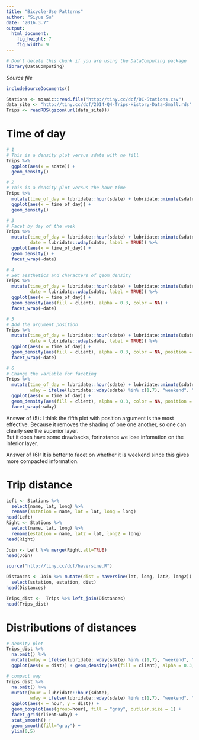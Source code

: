 ```yaml
---
title: "Bicycle-Use Patterns"
author: "Siyue Su"
date: "2016.3.7"
output: 
  html_document:
    fig_height: 7
    fig_width: 9
---
```

<!-- Don't edit in between this line and the one below -->
```r
# Don't delete this chunk if you are using the DataComputing package
library(DataComputing)
```
*Source file* 
```r
includeSourceDocuments()
```
<!-- Don't edit the material above this line -->


```r
Stations <- mosaic::read.file("http://tiny.cc/dcf/DC-Stations.csv")
data_site <- "http://tiny.cc/dcf/2014-Q4-Trips-History-Data-Small.rds" 
Trips <- readRDS(gzcon(url(data_site)))
```

# Time of day
```r
# 1
# This is a density plot versus sdate with no fill
Trips %>% 
  ggplot(aes(x = sdate)) + 
  geom_density() 

# 2
# This is a density plot versus the hour time
Trips %>% 
  mutate(time_of_day = lubridate::hour(sdate) + lubridate::minute(sdate) / 60) %>%
  ggplot(aes(x = time_of_day)) + 
  geom_density()

# 3
# Facet by day of the week
Trips %>% 
  mutate(time_of_day = lubridate::hour(sdate) + lubridate::minute(sdate) / 60, 
         date = lubridate::wday(sdate, label = TRUE)) %>%
  ggplot(aes(x = time_of_day)) + 
  geom_density() +
  facet_wrap(~date)

# 4
# Set aesthetics and characters of geom_density
Trips %>% 
  mutate(time_of_day = lubridate::hour(sdate) + lubridate::minute(sdate) / 60, 
         date = lubridate::wday(sdate, label = TRUE)) %>%
  ggplot(aes(x = time_of_day)) + 
  geom_density(aes(fill = client), alpha = 0.3, color = NA) +
  facet_wrap(~date)

# 5
# Add the argument position
Trips %>% 
  mutate(time_of_day = lubridate::hour(sdate) + lubridate::minute(sdate) / 60, 
         date = lubridate::wday(sdate, label = TRUE)) %>%
  ggplot(aes(x = time_of_day)) + 
  geom_density(aes(fill = client), alpha = 0.3, color = NA, position = position_stack()) +
  facet_wrap(~date)

# 6
# Change the variable for faceting
Trips %>% 
  mutate(time_of_day = lubridate::hour(sdate) + lubridate::minute(sdate) / 60, 
         wday = ifelse(lubridate::wday(sdate) %in% c(1,7), "weekend", "weekday")) %>%
  ggplot(aes(x = time_of_day)) + 
  geom_density(aes(fill = client), alpha = 0.3, color = NA, position = position_stack()) +
  facet_wrap(~wday)
```
Answer of (5): I think the fifth plot with position argument is the most effective. Because it removes the shading of one one another, so one can clearly see the superior layer.    
But it does have some drawbacks, forinstance we lose infomation on the inferior layer.

Answer of (6): It is better to facet on whether it is weekend since this gives more compacted information.


# Trip distance
```r
Left <- Stations %>% 
  select(name, lat, long) %>% 
  rename(sstation = name, lat = lat, long = long)
head(Left)
Right <- Stations %>% 
  select(name, lat, long) %>% 
  rename(estation = name, lat2 = lat, long2 = long)
head(Right)

Join <- Left %>% merge(Right,all=TRUE)
head(Join)

source("http://tiny.cc/dcf/haversine.R")

Distances <- Join %>% mutate(dist = haversine(lat, long, lat2, long2)) %>% 
  select(sstation, estation, dist)
head(Distances)

Trips_dist <-  Trips %>% left_join(Distances)
head(Trips_dist)
```

# Distributions of distances
```r
# density plot
Trips_dist %>% 
  na.omit() %>%
  mutate(wday = ifelse(lubridate::wday(sdate) %in% c(1,7), "weekend", "weekday")) %>%
  ggplot(aes(x = dist)) + geom_density(aes(fill = client), alpha = 0.3, color = NA, position = position_stack()) + facet_grid(client~wday)

# compact way
Trips_dist %>% 
  na.omit() %>%
  mutate(hour = lubridate::hour(sdate), 
         wday = ifelse(lubridate::wday(sdate) %in% c(1,7), "weekend", "weekday")) %>%
  ggplot(aes(x = hour, y = dist)) + 
  geom_boxplot(aes(group=hour), fill = "gray", outlier.size = 1) +
  facet_grid(client~wday) +
  stat_smooth() +
  geom_smooth(fill="gray") +
  ylim(0,5)
```
